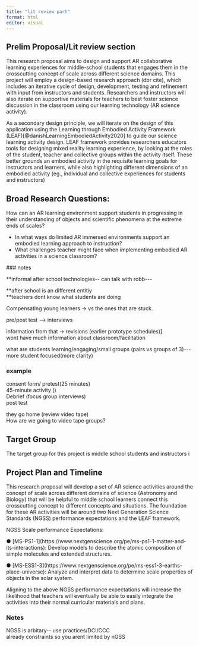 ```yaml
---
title: "lit review part"
format: html
editor: visual
---
```


## Prelim Proposal/Lit review section

This research proposal aims to design and support AR collaborative learning experiences for middle-school students that engages them in the crosscutting concept of scale across different science domains. This project will employ a design-based research approach (dbr cite), which includes an iterative cycle of design, development, testing and refinement with input from instructors and students. Researchers and instructors will also iterate on supportive materials for teachers to best foster science discussion in the classroom using our learning technology (AR science activity).

As a secondary design principle, we will iterate on the design of this application using the Learning through Embodied Activity Framework (LEAF)\[\@danishLearningEmbodiedActivity2020\] to guide our science learning activity design. LEAF framework provides researchers educators tools for designing mixed reality learning experience, by looking at the roles of the student, teacher and collective groups within the activity itself. These better grounds an embodied activity in the requisite learning goals for instructors and learners, while also highlighting different dimensions of an embodied activity (eg., individual and collective experiences for students and instructors)

## Broad Research Questions:

How can an AR learning environment support students in progressing in their understanding of objects and scientific phenomena at the extreme ends of scales?

-   In what ways do limited AR immersed environments support an embodied learning approach to instruction?\
-   What challenges teacher might face when implementing embodied AR activities in a science classroom?

\### notes

\*\*informal after school technologies\-- can talk with robb\-\--

\*\*after school is an different entitiy\
\*\*teachers dont know what students are doing

Compensating young learners -\> vs the ones that are stuck.

pre/post test \--\> interviews

information from that -\> revisions (earlier prototype schedules)\]\
wont have much information about classroom/facilitation

what are students learning/engaging/small groups (pairs vs groups of 3)\-\-- more student focused(more clarity)

### example

consent form/ pretest(25 minutes)\
45-minute activity ()\
Debrief (focus group interviews)\
post test

they go home (review video tape)\
How are we going to video tape groups?

## Target Group

The target group for this project is middle school students and instructors i

## Project Plan and Timeline

This research proposal will develop a set of AR science activities around the concept of scale across different domains of science (Astronomy and Biology) that will be helpful to middle school learners connect this crosscutting concept to different concepts and situations. The foundation for these AR activities will be around two Next Generation Science Standards (NGSS) performance expectations and the LEAF framework.

NGSS Scale performance Expectations:

● \[MS-PS1-1\](https://www.nextgenscience.org/pe/ms-ps1-1-matter-and-its-interactions): Develop models to describe the atomic composition of simple molecules and extended structures.

● \[MS-ESS1-3\](https://www.nextgenscience.org/pe/ms-ess1-3-earths-place-universe): Analyze and interpret data to determine scale properties of objects in the solar system.

Aligning to the above NGSS performance expectations will increase the likelihood that teachers will eventually be able to easily integrate the activities into their normal curricular materials and plans.

### Notes

NGSS is arbitary\-- use practices/DCI/CCC\
already constraints so you arent limited by nGSS
